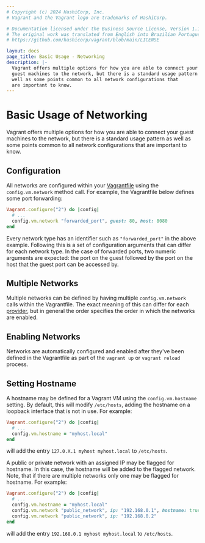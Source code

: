 ```yaml
---
# Copyright (c) 2024 HashiCorp, Inc.
# Vagrant and the Vagrant logo are trademarks of HashiCorp.

# Documentation licensed under the Business Source License, Version 1.1.
# The original work was translated from English into Brazilian Portuguese.
# https://github.com/hashicorp/vagrant/blob/main/LICENSE

layout: docs
page_title: Basic Usage - Networking
description: |-
  Vagrant offers multiple options for how you are able to connect your
  guest machines to the network, but there is a standard usage pattern as
  well as some points common to all network configurations that
  are important to know.
---
```


# Basic Usage of Networking

Vagrant offers multiple options for how you are able to connect your
guest machines to the network, but there is a standard usage pattern as
well as some points common to all network configurations that
are important to know.

## Configuration

All networks are configured within your [Vagrantfile](/vagrant/docs/vagrantfile/)
using the `config.vm.network` method call. For example, the Vagrantfile
below defines some port forwarding:

```ruby
Vagrant.configure("2") do |config|
  # ...
  config.vm.network "forwarded_port", guest: 80, host: 8080
end
```

Every network type has an identifier such as `"forwarded_port"` in the above
example. Following this is a set of configuration arguments that can differ
for each network type. In the case of forwarded ports, two numeric arguments
are expected: the port on the guest followed by the port on the host that
the guest port can be accessed by.

## Multiple Networks

Multiple networks can be defined by having multiple `config.vm.network`
calls within the Vagrantfile. The exact meaning of this can differ for
each [provider](/vagrant/docs/providers/), but in general the order specifies
the order in which the networks are enabled.

## Enabling Networks

Networks are automatically configured and enabled after they've been defined
in the Vagrantfile as part of the `vagrant up` or `vagrant reload` process.

## Setting Hostname

A hostname may be defined for a Vagrant VM using the `config.vm.hostname`
setting. By default, this will modify `/etc/hosts`, adding the hostname
on a loopback interface that is not in use. For example:

```ruby
Vagrant.configure("2") do |config|
  # ...
  config.vm.hostname = "myhost.local"
end
```

will add the entry `127.0.X.1 myhost myhost.local` to `/etc/hosts`.

A public or private network with an assigned IP may be flagged for hostname.
In this case, the hostname will be added to the flagged network. Note, that
if there are multiple networks only one may be flagged for hostname. For
example:

```ruby
Vagrant.configure("2") do |config|
  # ...
  config.vm.hostname = "myhost.local"
  config.vm.network "public_network", ip: "192.168.0.1", hostname: true
  config.vm.network "public_network", ip: "192.168.0.2"
end
```

will add the entry `192.168.0.1 myhost myhost.local` to `/etc/hosts`.
